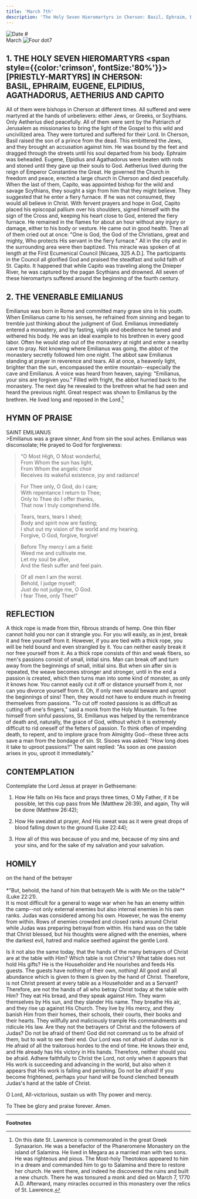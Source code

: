 ```yaml
---
title: 'March 7th'
description: 'The Holy Seven Hieromartyrs in Cherson: Basil, Ephraim, Eugene, Elpidius, Agathadorus, Aetherius and Capito, Venerable Emilianus'
---
```


<RunningHead />
<Image src="/title-imprint.png" height={50} width={50} alt="Date" className="title-imprint"/>
# <div id="date">March <Image className="four-dot" src="/four-dot.png" height={15} width={15} alt="Four dot" />7</div>

## 1. THE HOLY SEVEN HIEROMARTYRS <span style={{color:'crimson', fontSize:'80%'}}>[PRIESTLY-MARTYRS]</span> IN CHERSON:<br />BASIL, EPHRAIM, EUGENE, ELPIDIUS, AGATHADORUS, AETHERIUS AND CAPITO

All of them were bishops in Cherson at different times. All suffered and were martyred at the hands of unbelievers: either Jews, or Greeks, or Scythians. Only Aetherius died peacefully. All of them were sent by the Patriarch of Jerusalem as missionaries to bring the light of the Gospel to this wild and uncivilized area. They were tortured and suffered for their Lord. In Cherson, Basil raised the son of a prince from the dead. This embittered the Jews, and they brought an accusation against him. He was bound by the feet and dragged through the streets until his soul departed from his body. Ephraim was beheaded. Eugene, Elpidius and Agathadorus were beaten with rods and stoned until they gave up their souls to God. Aetherius lived during the reign of Emperor Constantine the Great. He governed the Church in freedom and peace, erected a large church in Cherson and died peacefully. When the last of them, Capito, was appointed bishop for the wild and savage Scythians, they sought a sign from him that they might believe. They suggested that he enter a fiery furnace. If he was not consumed, they would all believe in Christ. With fervent prayers and hope in God, Capito placed his episcopal pallium over his shoulders, signed himself with the sign of the Cross and, keeping his heart close to God, entered the fiery furnace. He remained in the flames for about an hour without any injury or damage, either to his body or vesture. He came out in good health. Then all of them cried out at once: "One is God, the God of the Christians, great and mighty, Who protects His servant in the fiery furnace." All in the city and in the surrounding area were then baptized. This miracle was spoken of at length at the First Ecumenical Council [Nicaea, 325 A.D.]. The participants in the Council all glorified God and praised the steadfast and solid faith of St. Capito. It happened that while Capito was traveling along the Dnieper River, he was captured by the pagan Scythians and drowned. All seven of these hieromartyrs suffered around the beginning of the fourth century.

## 2. THE VENERABLE EMILIANUS

Emilianus was born in Rome and committed many grave sins in his youth. When Emilianus came to his senses, he refrained from sinning and began to tremble just thinking about the judgment of God. Emilianus immediately entered a monastery, and by fasting, vigils and obedience he tamed and withered his body. He was an ideal example to his brethren in every good labor. Often he would step out of the monastery at night and enter a nearby cave to pray. Not knowing where Emilianus was going, the abbot of the monastery secretly followed him one night. The abbot saw Emilianus standing at prayer in reverence and tears. All at once, a heavenly light, brighter than the sun, encompassed the entire mountain--especially the cave and Emilianus. A voice was heard from heaven, saying: "Emilianus, your sins are forgiven you." Filled with fright, the abbot hurried back to the monastery. The next day he revealed to the brethren what he had seen and heard the previous night. Great respect was shown to Emilianus by the brethren. He lived long and reposed in the Lord.[^1]


## HYMN OF PRAISE
<div style={{textAlign:'center', color:'crimson', fontWeight:'bold'}}>
SAINT EMILIANUS
</div>
>Emilianus was a grave sinner,  
And from sin the soul aches.  
Emilianus was disconsolate;  
He prayed to God for forgiveness:  

>"O Most High, O Most wonderful,  
From Whom the sun has light,  
From Whom the angelic choir  
Receives its wakeful existence, joy and radiance!  

>For Thee only, O God, do I care;  
With repentance I return to Thee;  
Only to Thee do I offer thanks,  
That now I truly comprehend life.  

>Tears, tears, tears I shed;  
Body and spirit now are fasting;  
I shut out my vision of the world and my hearing.  
Forgive, O God, forgive, forgive!  

>Before Thy mercy I am a field:  
Weed me and cultivate me.  
Let my soul be alive,  
And the flesh suffer and feel pain.  

>Of all men I am the worst.  
Behold, I judge myself;  
Just do not judge me, O God.  
I fear Thee, only Thee!"  


## REFLECTION

A thick rope is made from thin, fibrous strands of hemp. One thin fiber cannot hold you nor can it strangle you. For you will easily, as in jest, break it and free yourself from it. However, if you are tied with a thick rope, you will be held bound and even strangled by it. You can neither easily break it nor free yourself from it. As a thick rope consists of thin and weak fibers, so men's passions consist of small, initial sins. Man can break off and turn away from the beginnings of small, initial sins. But when sin after sin is repeated, the weave becomes stronger and stronger, until in the end a passion is created, which then turns man into some kind of monster, as only it knows how. You cannot easily cut it off or distance yourself from it, nor can you divorce yourself from it. Oh, if only men would beware and uproot the beginnings of sins! Then, they would not have to endure much in freeing themselves from passions. "To cut off rooted passions is as difficult as cutting off one's fingers," said a monk from the Holy Mountain. To free himself from sinful passions, St. Emilianus was helped by the remembrance of death and, naturally, the grace of God, without which it is extremely difficult to rid oneself of the fetters of passion. To think often of impending death, to repent, and to implore grace from Almighty God--these three acts save a man from the bondage of sin. St. Sisoes was asked: "How long does it take to uproot passions?" The saint replied: "As soon as one passion arises in you, uproot it immediately."


## CONTEMPLATION

Contemplate the Lord Jesus at prayer in Gethsemane:

1. How He falls on His face and prays three times, O My Father, if it be possible, let this cup pass from Me (Matthew 26:39), and again, Thy will be done (Matthew 26:42);

2. How He sweated at prayer, And His sweat was as it were great drops of blood falling down to the ground (Luke 22:44);

3. How all of this was because of you and me, because of my sins and your sins, and for the sake of my salvation and your salvation.


## HOMILY
<div style={{textAlign:'center', color:'crimson', fontWeight:'bold'}}>
on the hand of the betrayer
</div><br />
<div style={{textAlign:'right'}}>
*"But, behold, the hand of him that betrayeth Me is with Me on the table"* (Luke 22:21).
</div>
It is most difficult for a general to wage war when he has an enemy within the camp--not only external enemies but also internal enemies in his own ranks. Judas was considered among his own. However, he was the enemy from within. Rows of enemies crowded and closed ranks around Christ while Judas was preparing betrayal from within. His hand was on the table that Christ blessed, but his thoughts were aligned with the enemies, where the darkest evil, hatred and malice seethed against the gentle Lord.

Is it not also the same today, that the hands of the many betrayers of Christ are at the table with Him? Which table is not Christ's? What table does not hold His gifts? He is the Householder and He nourishes and feeds His guests. The guests have nothing of their own, nothing! All good and all abundance which is given to them is given by the hand of Christ. Therefore, is not Christ present at every table as a Householder and as a Servant? Therefore, are not the hands of all who betray Christ today at the table with Him? They eat His bread, and they speak against Him. They warm themselves by His sun, and they slander His name. They breathe His air, and they rise up against His Church. They live by His mercy, and they banish Him from their homes, their schools, their courts, their books and their hearts. They willfully and maliciously trample His commandments and ridicule His law. Are they not the betrayers of Christ and the followers of Judas? Do not be afraid of them! God did not command us to be afraid of them, but to wait to see their end. Our Lord was not afraid of Judas nor is He afraid of all the traitorous hordes to the end of time. He knows their end, and He already has His victory in His hands. Therefore, neither should you be afraid. Adhere faithfully to Christ the Lord, not only when it appears that His work is succeeding and advancing in the world, but also when it appears that His work is failing and perishing. Do not be afraid! If you become frightened, perhaps your hand will be found clenched beneath Judas's hand at the table of Christ.

O Lord, All-victorious, sustain us with Thy power and mercy.

To Thee be glory and praise forever. Amen.

---

**Footnotes**

[^1]: On this date St. Lawrence is commemorated in the great Greek Synaxarion. He was a benefactor of the Phaneromene Monastery on the island of Salamina. He lived in Megara as a married man with two sons. He was righteous and pious. The Most-holy Theotokos appeared to him in a dream and commanded him to go to Salamina and there to restore her church. He went there, and indeed he discovered the ruins and built a new church. There he was tonsured a monk and died on March 7, 1770 A.D. Afterward, many miracles occurred in this monastery over the relics of St. Lawrence.
